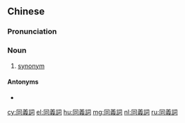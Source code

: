 {{also|同义词}}
==Chinese==
{{zh-forms|s=同义词|type=21}}

===Pronunciation===
{{zh-pron
|m=tóngyìcí
|c=tung4 ji6 ci4
|cat=n
}}

===Noun===
{{zh-noun}}

# [[synonym]]

====Antonyms====
* {{zh-l|反義詞|antonym}}

[[cy:同義詞]]
[[el:同義詞]]
[[hu:同義詞]]
[[mg:同義詞]]
[[nl:同義詞]]
[[ru:同義詞]]
